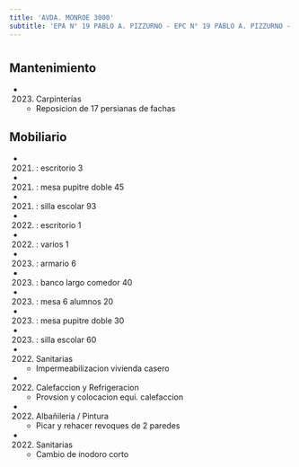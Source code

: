 ```yaml
---
title: 'AVDA. MONROE 3000'
subtitle: 'EPA N° 19 PABLO A. PIZZURNO - EPC N° 19 PABLO A. PIZZURNO - JIN C (EPCJS 19/10°) [S]'
---
```


#


## Mantenimiento

*  (2023) Carpinterías 
    + Reposicion de 17 persianas de fachas


## Mobiliario

*  (2021) : escritorio 3 

*  (2021) : mesa pupitre doble 45 

*  (2021) : silla escolar 93 

*  (2022) : escritorio 1 

*  (2022) : varios 1 

*  (2023) : armario 6 

*  (2023) : banco largo comedor 40 

*  (2023) : mesa 6 alumnos 20 

*  (2023) : mesa pupitre doble 30 

*  (2023) : silla escolar 60 




*  (2022) Sanitarias 
    + Impermeabilizacion vivienda casero

*  (2022) Calefaccion y Refrigeracion 
    + Provsion y colocacion equi. calefaccion

*  (2022) Albañileria / Pintura 
    + Picar y rehacer revoques de 2 paredes

*  (2022) Sanitarias 
    + Cambio de inodoro corto




